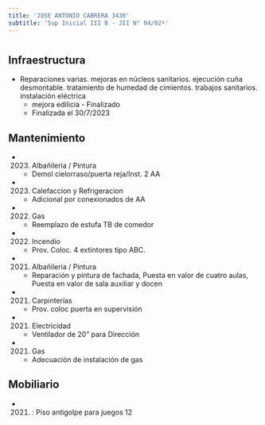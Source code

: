 ```yaml
---
title: 'JOSE ANTONIO CABRERA 3430'
subtitle: 'Sup Inicial III B - JII N° 04/02º'
---
```


#
## Infraestructura

* Reparaciones varias. mejoras en núcleos sanitarios. ejecución cuña desmontable. tratamiento de humedad de cimientos. trabajos sanitarios. instalación eléctrica 
    + mejora edilicia - Finalizado 
    + Finalizada el 30/7/2023 






## Mantenimiento

*  (2023) Albañileria / Pintura 
    + Demol cielorraso/puerta reja/Inst. 2 AA

*  (2023) Calefaccion y Refrigeracion 
    + Adicional por conexionados de AA

*  (2022) Gas 
    + Reemplazo de estufa TB de comedor

*  (2022) Incendio 
    + Prov. Coloc. 4 extintores tipo ABC.

*  (2021) Albañileria / Pintura 
    + Reparación y pintura de fachada, Puesta en valor de cuatro aulas, Puesta en valor de sala auxiliar y docen

*  (2021) Carpinterías 
    + Prov. coloc  puerta en supervisión

*  (2021) Electricidad 
    + Ventilador de 20" para Dirección

*  (2021) Gas 
    + Adecuación de instalación de gas





## Mobiliario

*  (2021) : Piso antigolpe para juegos 12 



